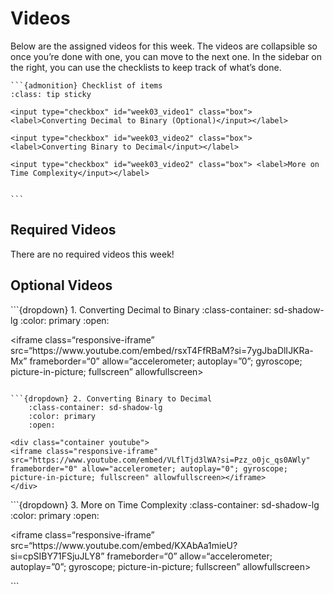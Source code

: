 # Videos

Below are the assigned videos for this week. 
The videos are collapsible so once you're done with one, you can move to the next one.
In the sidebar on the right, you can use the checklists to keep track of what's done.

````margin
```{admonition} Checklist of items
:class: tip sticky

<input type="checkbox" id="week03_video1" class="box"> <label>Converting Decimal to Binary (Optional)</input></label>

<input type="checkbox" id="week03_video2" class="box"> <label>Converting Binary to Decimal</input></label>

<input type="checkbox" id="week03_video2" class="box"> <label>More on Time Complexity</input></label>


```
````

## Required Videos

There are no required videos this week!

## Optional Videos

```{dropdown} 1. Converting Decimal to Binary
    :class-container: sd-shadow-lg
    :color: primary
    :open:

<div class="container youtube">
<iframe class="responsive-iframe" src="https://www.youtube.com/embed/rsxT4FfRBaM?si=7ygJbaDlIJKRa-Mx" frameborder="0" allow="accelerometer; autoplay="0"; gyroscope; picture-in-picture; fullscreen" allowfullscreen></iframe>
</div>
```

```{dropdown} 2. Converting Binary to Decimal
    :class-container: sd-shadow-lg
    :color: primary
    :open:

<div class="container youtube">
<iframe class="responsive-iframe" src="https://www.youtube.com/embed/VLflTjd3lWA?si=Pzz_o0jc_qs0AWly" frameborder="0" allow="accelerometer; autoplay="0"; gyroscope; picture-in-picture; fullscreen" allowfullscreen></iframe>
</div>
```

```{dropdown} 3. More on Time Complexity
    :class-container: sd-shadow-lg
    :color: primary
    :open:

<div class="container youtube">
<iframe class="responsive-iframe" src="https://www.youtube.com/embed/KXAbAa1mieU?si=cpSIBY71FSjuJLY8" frameborder="0" allow="accelerometer; autoplay="0"; gyroscope; picture-in-picture; fullscreen" allowfullscreen></iframe>
</div>
```